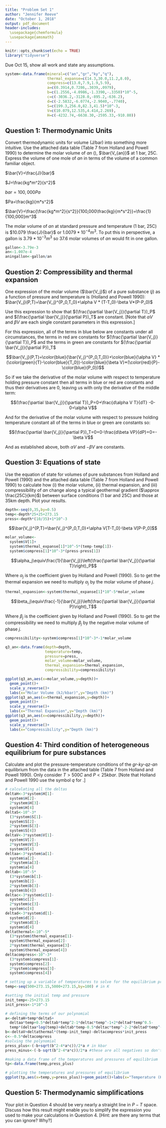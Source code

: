 ```yaml
---
title: "Problem Set 1"
author: "Jennifer Reeve"
date: "October 1, 2018"
output: pdf_document
header-includes:
  \usepackage{chemformula}
  \usepackage{amsmath}
---
```


```r
knitr::opts_chunk$set(echo = TRUE)
library("tidyverse")
```
Due Oct 15, show all work and state any assumptions.

```r
system<-data.frame(mineral=c("an","gr","ky","q"),
                   thermal_expanse=c(14.3,30.0,11.2,8.0),
                   compress=c(13.0,7.9,1.9,5.9),
                   a=c(0.3914,0.7286,.3039,.0979),
                   b=c(1.2556,-4.0986,-1.3390,-.3350)*10^-5,
                   c=c(-3036.2,-3128.0,-895.2,-636.2),
                   d=c(-2.5832,-6.0774,-2.9040,-.7740),
                   S=c(199.3,256.0,82.3,41.5)*10^-3,
                   V=c(10.079,12.535,4.414,2.269),
                   H=c(-4232.74,-6638.30,-2595.33,-910.80))
```

## Question 1: Thermodynamic Units
Convert thermodynamic units for volume (J/bar) into something more intuitive. Use the attached data table (Table 7 from Holland and Powell 1990) to determine the molar volume of *an* (\ch{CaAl2Si2O8}), $\bar{V_{an}}$ at 1 bar, 25C. Express the volume of one mole of *an* in terms of the volume of a common familiar object.

$\bar{V}=\frac{J}{bar}$

$J=\frac{kg*m^2}{s^2}$

$bar=100,000 Pa$

$Pa=\frac{kg}{m*s^2}$

$\bar{V}=\frac{\frac{kg*m^2}{s^2}}{100,000\frac{kg}{m*s^2}}=\frac{1}{100,000}m^3$

The molar volume of *an* at standard pressure and temperature (1 bar, 25C) is $10.079 \frac{J}{bar}$ or $1.0079*10^{-4} m^3$. To put this in perspective, a gallon is $3.79*10^{-3} m^3$ so 37.6 molar volumes of *an* would fit in one gallon.

```r
gallon<-3.79e-3
an<-1.007e-4
aningallon<-gallon/an
```

## Question 2: Compressibility and thermal expansion
One expression of the molar volume ($\bar{V_j}$) of a pure substance ($j$) as a function of pressure and temperature is (Holland and Powell 1990): $\bar{V_j}(P,T)=\bar{V_j}^{P_0,T_0}+\alpha V * (T-T_0)-\beta V*(P-P_0)$

Use this expression to show that $(\frac{\partial \bar{V_j}}{\partial T})_P$ and $(\frac{\partial \bar{V_j}}{\partial P})_T$ are constant. [Note that $\alpha V$ and $\beta V$ are each single constant parameters in this expression.]

For this expression, all of the terms in blue below are constants under all circumstances, the terms in red are constants for $(\frac{\partial \bar{V_j}}{\partial T})_P$ and the terms in green are constants for $(\frac{\partial \bar{V_j}}{\partial P})_T$

$$\bar{V_j}(P,T)=\color{blue}{\bar{V_j}^{P_0,T_0}}+\color{blue}{\alpha V} * (\color{green}{T}-\color{blue}{T_0})-\color{blue}{\beta V}*(\color{red}{P}-\color{blue}{P_0})$$

So if we take the derivative of the molar volume with respect to temperature holding pressure constant then all terms in blue or red are constants and thus their derivatives are $0$, leaving us with only the derivative of the middle term:

$$(\frac{\partial \bar{V_j}}{\partial T})_P=0+\frac{d\alpha V T}{dT} -0-0=\alpha V$$

And for the derivative of the molar volume with respect to pressure holding temperature constant all of the terms in blue or green are constants so:

$$(\frac{\partial \bar{V_j}}{\partial P})_T=0+0-\frac{d\beta VP}{dP}+0=-\beta V$$

And as established above, both $\alpha V$ and $-\beta V$ are constants.

## Question 3: Equations of state
Use the equation of state for volumes of pure substances from Holland and Powell (1990) and the attached data table (Table 7 from Holland and Powell 1990) to calculate how (i) the molar volume, (ii) thermal expansion, and (iii) compressibility of *an* change along a typical geothermal gradient ($\approx \frac{25C}{km}$) between surface conditions (1 bar and 25C) and those at 35km depth. Plot your results.

```r
depth<-seq(0,35,by=0.5)
temp<-depth*25+25+273.15
press<-depth*(10/35)+1*10^-3
```

$$\bar{V_j}^{P,T}=\bar{V_j}^{P_0,T_0}+\alpha V[T-T_0]-\beta V[P-P_0]$$

```r
molar_volume<-
  system$V[1]+
  system$thermal_expanse[1]*10^-5*(temp-temp[1])-
  system$compress[1]*10^-3*(press-press[1])
```

$$\alpha_j\equiv\frac{1}{\bar{V_j}}\left(\frac{\partial \bar{V_j}}{\partial T}\right)_P$$

Where $\alpha_j$ is the coefficient given by Holland and Powell (1990). So to get the thermal expansion we need to multiply $\alpha_j$ by the molar volume of phase $j$.

```r
thermal_expansion<-system$thermal_expanse[1]*10^-5*molar_volume
```

$$\beta_j\equiv\frac{-1}{\bar{V_j}}\left(\frac{\partial \bar{V_j}}{\partial P}\right)_T$$

Where $\beta_j$ is the coefficient given by Holland and Powell (1990). So to get the compressibility we need to multiply $\beta_j$ by the negative molar volume of phase $j$.

```r
compressibility<-system$compress[1]*10^-3*-1*molar_volume
```

```r
q3_an<-data.frame(depth=depth,
                  temperature=temp,
                  pressure=press,
                  molar_volume=molar_volume,
                  thermal_expansion=thermal_expansion,
                  compressibility=compressibility)

ggplot(q3_an,aes(x=molar_volume,y=depth))+
  geom_point()+
  scale_y_reverse()+
  labs(x="Molar Volume (kJ/kbar)",y="Depth (km)")
ggplot(q3_an,aes(x=thermal_expansion,y=depth))+
  geom_point()+
  scale_y_reverse()+
  labs(x="Thermal Expansion",y="Depth (km)")
ggplot(q3_an,aes(x=compressibility,y=depth))+
  geom_point()+
  scale_y_reverse()+
  labs(x="Compressibility",y="Depth (km)")
```

## Question 4: Third condition of heterogeneous equilibrium for pure substances
Calculate and plot the pressure-temperature conditions of the *gr-ky-qz-an* equilibrium from the data in the attached table (Table 7 from Holland and Powell 1990). Only consider $T>500C$ and $P<25kbar$. [Note that Holland and Powell 1990 use the symbol *q* for \ch{SiO2}.]

```r
# calculating all the deltas
deltaH<-3*system$H[1]-
  system$H[2]-
  2*system$H[3]-
  system$H[4]
deltaS<-10^-3*
  (3*system$S[1]-
  system$S[2]-
  2*system$S[3]-
  system$S[4])
deltaV<-3*system$V[1]-
  system$V[2]-
  2*system$V[3]-
  system$V[4]
deltaa<-3*system$a[1]-
  system$a[2]-
  2*system$a[3]-
  system$a[4]
deltab<-10^-5*
  (3*system$b[1]-
  system$b[2]-
  2*system$b[3]-
  system$b[4])
deltac<-3*system$c[1]-
  system$c[2]-
  2*system$c[3]-
  system$c[4]
deltad<-3*system$d[1]-
  system$d[2]-
  2*system$d[3]-
  system$d[4]
deltathermal<-10^-5*
  (3*system$thermal_expanse[1]-
  system$thermal_expanse[2]-
  2*system$thermal_expanse[3]-
  system$thermal_expanse[4])
deltacompress<-10^-3*
  (3*system$compress[1]-
  system$compress[2]-
  2*system$compress[3]-
  system$compress[4])

# setting up a variable of temperatures to solve for the equilibrium pressure
temp<-seq(500+273.15,5000+273.15,by=100) # in K

#setting the initial temp and pressure
init_temp<-25+273.15
init_press<-1*10^-3

# defining the terms of our polynomial
a<-deltaH+temp*deltaS+
  deltaa*temp+0.5*deltab*temp^2-1*deltac*temp^-1+2*deltad*temp^0.5-
  temp*(deltaa*log(temp)+deltab*temp-0.5*deltac*temp^-2-2*deltad*temp^-0.5)
b<-deltaV+deltathermal*(temp-init_temp)-deltacompress*init_press
c<--0.5*deltacompress
#solving the polynomial
press_plus<-(-b+sqrt(b^2-4*a*c))/2*a # in kbar
press_minus<-(-b-sqrt(b^2-4*a*c))/2*a #these are all negatives so don't actually matter here

#making a data frame of the temperatures and pressures of equilibrium
tp<-data.frame(temp,press_plus)

# plotting the temperatures and pressures of equilibrium
ggplot(tp,aes(x=temp,y=press_plus))+geom_point()+labs(x="Temperature (K)",y="Pressure (kbar)")
```

## Question 5: Thermodynamic simplifications
Your plot in Question 4 should be very nearly a straight line in $P-T$ space. Discuss how this result might enable you to simplify the expression you used to make your calculations in Question 4. [Hint: are there any terms that you can ignore? Why?]

```r

```
